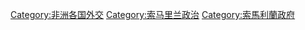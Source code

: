 [[Category:非洲各国外交|Category:非洲各国外交]]
[[Category:索马里兰政治|Category:索马里兰政治]]
[[Category:索馬利蘭政府|Category:索馬利蘭政府]]